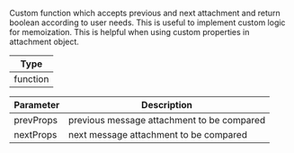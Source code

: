Custom function which accepts previous and next attachment and return boolean according to user needs.
This is useful to implement custom logic for memoization. This is helpful when using custom properties in attachment object.

| Type     |
| -------- |
| function |

| Parameter | Description                                |
| --------- | ------------------------------------------ |
| prevProps | previous message attachment to be compared |
| nextProps | next message attachment to be compared     |
